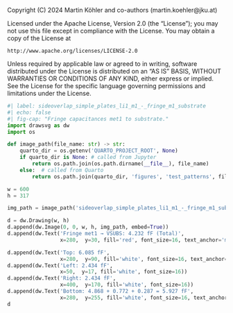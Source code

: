 ::: {.content-hidden}
Copyright (C) 2024 Martin Köhler and co-authors (martin.koehler@jku.at)

Licensed under the Apache License, Version 2.0 (the "License");
you may not use this file except in compliance with the License.
You may obtain a copy of the License at

    http://www.apache.org/licenses/LICENSE-2.0

Unless required by applicable law or agreed to in writing, software
distributed under the License is distributed on an "AS IS" BASIS,
WITHOUT WARRANTIES OR CONDITIONS OF ANY KIND, either express or implied.
See the License for the specific language governing permissions and
limitations under the License.
:::

```python
#| label: sideoverlap_simple_plates_li1_m1_-_fringe_m1_substrate
#| echo: false
#| fig-cap: "Fringe capacitances met1 to substrate."
import drawsvg as dw
import os

def image_path(file_name: str) -> str:
    quarto_dir = os.getenv('QUARTO_PROJECT_ROOT', None)
    if quarto_dir is None: # called from Jupyter
        return os.path.join(os.path.dirname(__file__), file_name)
    else:  # called from Quarto
        return os.path.join(quarto_dir, 'figures', 'test_patterns', file_name)

w = 600
h = 317

img_path = image_path('sideoverlap_simple_plates_li1_m1_-_fringe_m1_substrate.png')

d = dw.Drawing(w, h)
d.append(dw.Image(0, 0, w, h, img_path, embed=True))
d.append(dw.Text('Fringe met1 → VSUBS: 4.232 fF (Total)',
                 x=280,  y=30, fill='red', font_size=16, text_anchor='middle'))

d.append(dw.Text('Top: 6.085 fF', 
                 x=280,  y=90, fill='white', font_size=16, text_anchor='middle'))
d.append(dw.Text('Left: 2.434 fF',
                 x=50,  y=17, fill='white', font_size=16))                 
d.append(dw.Text('Right: 2.434 fF', 
                 x=400,  y=170, fill='white', font_size=16))                 
d.append(dw.Text('Bottom: 4.868 + 0.772 + 0.287 = 5.927 fF',
                 x=280,  y=255, fill='white', font_size=16, text_anchor='middle'))                 
d
```

